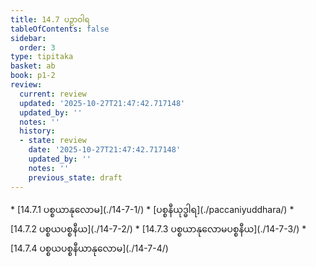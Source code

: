 ```yaml
---
title: 14.7 ပဉှာဝါရ
tableOfContents: false
sidebar:
  order: 3
type: tipitaka
basket: ab
book: p1-2
review:
  current: review
  updated: '2025-10-27T21:47:42.717148'
  updated_by: ''
  notes: ''
  history:
  - state: review
    date: '2025-10-27T21:47:42.717148'
    updated_by: ''
    notes: ''
    previous_state: draft
---
```



<ReviewStatus review={frontmatter.review} showDetails={true} />

<HypothesisAnnotation frontmatter={frontmatter} />

<DynamicBreadcrumb />



<TableOfContents book="p1-2" section="14.7">
* [14.7.1 ပစ္စယာနုလောမ](./14-7-1/)
* [ပစ္စနီယုဒ္ဓါရ](./paccaniyuddhara/)
* [14.7.2 ပစ္စယပစ္စနီယ](./14-7-2/)
* [14.7.3 ပစ္စယာနုလောမပစ္စနီယ](./14-7-3/)
* [14.7.4 ပစ္စယပစ္စနီယာနုလောမ](./14-7-4/)
</TableOfContents>